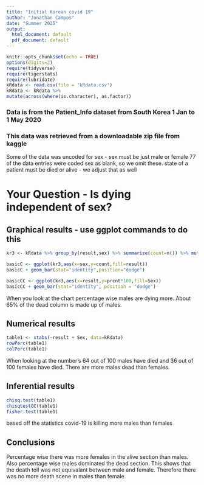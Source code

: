 ```yaml
---
title: "Initial Korean covid 19"
author: "Jonathan Campos"
date: "Summer 2025"
output:
  html_document: default
  pdf_document: default
---
```


```r
knitr::opts_chunk$set(echo = TRUE)
options(digits=2)
require(tidyverse)
require(tigerstats)
require(lubridate)
kRdata <- read.csv(file = 'kRdata.csv')
kRdata <- kRdata %>%
mutate(across(where(is.character), as.factor))

```
### Data is from the Patient_Info dataset from South Korea 1 Jan to 1 May 2020
### This data was retrieved from a downloadable zip file from kaggle

Some of the data was uncoded for sex - sex must be just male or female
77 of the data entries were coded sex  as blank, so we omit these.
state of a patient must be died or alive - we adjust that as well   
  
# Your Question - Is dying independent of sex?






## Graphical results - use ggplot commands to do this  

```r
kr3 <- kRdata %>% group_by(result,sex) %>% summarize(count=n()) %>% mutate(prcnt=count/sum(count))
``` 



```r
basicC <- ggplot(kr3,aes(x=sex,y=count,fill=result))
basicC + geom_bar(stat="identity",position="dodge")
```  

```r
basicCC <- ggplot(kr3,aes(x=result,y=prcnt*100,fill=Sex)) 
basicCC + geom_bar(stat="identity", position = "dodge")
```
When you look at the chart percentage wise males are dying more. About 65% of the dead column is made up of males.



  
## Numerical results

```r
table1 <- xtabs(~result + Sex, data=kRdata)
rowPerc(table1)
colPerc(table1)
```

When looking at the number's 64 out of 100 males have died and 36 out of 100 females have died. There are more males dead than females.

## Inferential results 

```r
chisq.test(table1)
chisqtestGC(table1)
fisher.test(table1)
```
based off the statistics covid-19 is killing more males than females 

## Conclusions
Percentage wise there was more females in the alive section than males. Also percentage wise males dominated the dead section. This shows that the death toll was not equivalant between male and female. Therefore there was no more death scene in males than female. 
